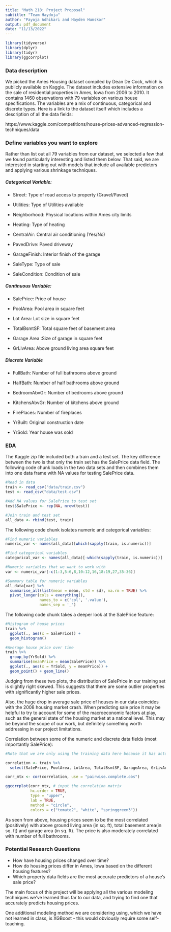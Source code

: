 ```yaml
---
title: "Math 218: Project Proposal"
subtitle: "Team Haydoja"
author: "Payoja Adhikari and Hayden Hunskor"
output: pdf_document
date: "11/13/2022"
---
```


```r
library(tidyverse)
library(dplyr)
library(tidyr)
library(ggcorrplot)
```

### Data description

We picked the Ames Housing dataset compiled by Dean De Cock, which is publicly available on Kaggle. The dataset includes extensive information on the sale of residential properties in Ames, Iowa from 2006 to 2010. It contains 1460 observations with 79 variables on various house specifications. The variables are a mix of continuous, categorical and discrete types. Here is a link to the dataset itself which includes a description of all the data fields:

https://www.kaggle.com/competitions/house-prices-advanced-regression-techniques/data

### Define variables you want to explore

Rather than list out all 79 variables from our dataset, we selected a few that we found particularly interesting and listed them below. That said, we are interested in starting out with models that include all available predictors and applying various shrinkage techniques.

##### Categorical Variable:

- Street: Type of road access to property (Gravel/Paved)

- Utilities: Type of Utilities available

- Neighborhood: Physical locations within Ames city limits

- Heating: Type of heating

- CentralAir: Central air conditioning (Yes/No)

- PavedDrive: Paved driveway

- GarageFinish: Interior finish of the garage

- SaleType: Type of sale

- SaleCondition: Condition of sale

##### Continuous Variable:

- SalePrice: Price of house 

- PoolArea: Pool area in square feet

- Lot Area: Lot size in square feet

- TotalBsmtSF: Total square feet of basement area

- Garage Area :Size of garage in square feet

- GrLivArea: Above ground living area square feet

##### Discrete Variable

- FullBath: Number of full bathrooms above ground

- HalfBath: Number of half bathrooms above ground

- BedroomAbvGr: Number of bedrooms above ground

- KitchensAbvGr: Number of kitchens above ground

- FirePlaces: Number of fireplaces

- YrBuilt: Original construction date

- YrSold: Year house was sold

### EDA

The Kaggle zip file included both a train and a test set. The key difference between the two is that only the train set has the SalePrice data field. The following code chunk loads in the two data sets and then combines them into one data frame with NA values for testing SalePrice data.

```r
#Read in data
train <- read_csv("data/train.csv")
test <- read_csv("data/test.csv")

#Add NA values for SalePrice to test set
test$SalePrice <- rep(NA, nrow(test))

#Join train and test set
all_data <- rbind(test, train)
```

The following code chunk isolates numeric and categorical variables:

```r
#Find numeric variables
numeric_var <- names(all_data)[which(sapply(train, is.numeric))]

#Find categorical variables
categorical_var <- names(all_data)[-which(sapply(train, is.numeric))]

#Numeric variables that we want to work with
var <- numeric_var[-c(1:3,5:6,8,10:12,16,18:19,27,35:36)]

#Summary table for numeric variables
all_data[var] %>%
  summarise_all(list(mean = mean, std = sd), na.rm = TRUE) %>%
  pivot_longer(cols = everything(), 
               names_to = c('col', '.value'), 
               names_sep = '_')
```

The following code chunk takes a deeper look at the SalePrice feature:

```r
#Histogram of house prices
train %>%
  ggplot(., aes(x = SalePrice)) +
  geom_histogram()

#Average house price over time
train %>%
  group_by(YrSold) %>%
  summarise(meanPrice = mean(SalePrice)) %>%
  ggplot(., aes(x = YrSold, y = meanPrice)) +
  geom_point() + geom_line()
```

Judging from these two plots, the distribution of SalePrice in our training set is slightly right skewed. This suggests that there are some outlier properties with significantly higher sale prices.

Also, the huge drop in average sale price of houses in our data coincides with the 2008 housing market crash. When predicting sale price it may be helpful to try to account for some of the macroeconomic factors at play, such as the general state of the housing market at a national level. This may be beyond the scope of our work, but definitely something worth addressing in our project limitations.

Correlation between some of the numeric and discrete data fields (most importantly SalePrice):

```r

#Note that we are only using the training data here because it has actual values for SalePrice

correlation <- train %>%
  select(SalePrice, PoolArea, LotArea, TotalBsmtSF, GarageArea, GrLivArea, FullBath, HalfBath, BedroomAbvGr, KitchenAbvGr, Fireplaces)

corr_mtx <- cor(correlation, use = "pairwise.complete.obs")

ggcorrplot(corr_mtx, # input the correlation matrix
           hc.order = TRUE, 
           type = "upper", 
           lab = TRUE,
           method = "circle", 
           colors = c("tomato2", "white", "springgreen3"))
```

As seen from above, housing prices seem to be the most correlated (positively) with above ground living area (in sq. ft), total basement area(in sq. ft) and garage area (in sq. ft). The price is also moderately correlated with number of full bathrooms.

### Potential Research Questions

- How have housing prices changed over time?
- How do housing prices differ in Ames, Iowa based on the different housing features?
- Which property data fields are the most accurate predictors of a house's sale price?

The main focus of this project will be applying all the various modeling techniques we've learned thus far to our data, and trying to find one that accurately predicts housing prices.

One additional modeling method we are considering using, which we have not learned in class, is XGBoost - this would obviously require some self-teaching.
